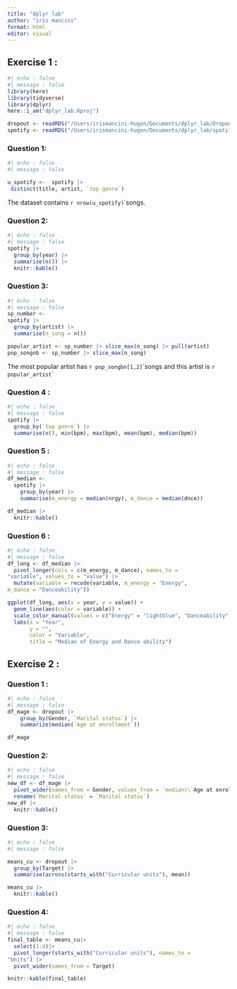 ```yaml
---
title: "dplyr lab"
author: "iris mancini"
format: html
editor: visual
---
```


## Exercise 1 : 

```r
#| echo : false
#| message : false
library(here)
library(tidyverse)
library(dplyr)
here::i_am("dplyr_lab.Rproj")

dropout <- readRDS("/Users/irismancini-hugon/Documents/dplyr_lab/Dropout.Rds")
spotify <- readRDS("/Users/irismancini-hugon/Documents/dplyr_lab/spotify_new.Rds")
```

### Question 1: 

```r
#| echo : false
#| message : false

u_spotify <-  spotify |>
 distinct(title, artist, `top genre`)
```

The dataset contains `r nrow(u_spotify)`\`songs.

### Question 2: 

```r
#| echo : false
#| message : false
spotify |>
  group_by(year) |>
  summarise(n()) |>
  knitr::kable()
```

### Question 3: 

```r
#| echo : false
#| message : false
sp_number <- 
spotify |> 
  group_by(artist) |>
  summarise(n_song = n())

popular_artist <- sp_number |> slice_max(n_song) |> pull(artist)
pop_songnb <- sp_number |> slice_max(n_song)
```

The most popular artist has `r pop_songbn[1,2]`\`songs and this artist is `r popular_artist`\`

### Question 4 : 

```r
#| echo : false
#| message : false
spotify |>
  group_by(`top genre`) |>
  summarise(n(), min(bpm), max(bpm), mean(bpm), median(bpm))
```

### Question 5 : 

```r
#| echo : false
#| message : false
df_median <- 
  spotify |> 
    group_by(year) |>
    summarise(m_energy = median(nrgy), m_dance = median(dnce))

df_median |> 
  knitr::kable()
```

### Question 6 : 

```r
#| echo : false
#| message : false
df_long <- df_median |>
  pivot_longer(cols = c(m_energy, m_dance), names_to = 
"variable", values_to = "value") |>
  mutate(variable = recode(variable, m_energy = "Energy", 
m_dance = "Danceability"))

ggplot(df_long, aes(x = year, y = value)) +
  geom_line(aes(color = variable)) +
  scale_color_manual(values = c("Energy" = "lightblue", "Danceability" = "purple")) +
  labs(x = "Year",
       y = "",
       color = "Variable",
       title = "Median of Energy and Dance ability")
```

## Exercise 2 : 

### Question 1 : 

```r
#| echo : false
#| message : false
df_mage <- dropout |>
    group_by(Gender, `Marital status`) |>
    summarize(median(`Age at enrollment`)) 

df_mage
```

### Question 2: 

```r
#| echo : false
#| message : false
new_df <- df_mage |>
  pivot_wider(names_from = Gender, values_from = `median(\`Age at enrollment\`)`) |>
  rename(`Marital status` = `Marital status`) 
new_df |>
  knitr::kable()
```

### Question 3: 

```r
#| echo : false
#| message : false

means_cu <- dropout |>
  group_by(Target) |>
  summarise(across(starts_with("Curricular units"), mean))

means_cu |>
  knitr::kable()
```

### Question 4: 

```r
#| echo : false
#| message : false
final_table <- means_cu|>
  select(1:4)|>
  pivot_longer(starts_with("Curricular units"), names_to = 
"Units") |>
  pivot_wider(names_from = Target)

knitr::kable(final_table)

```

